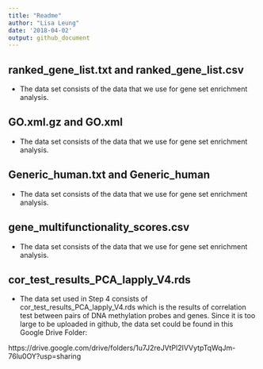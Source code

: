 ```yaml
---
title: "Readme"
author: "Lisa Leung"
date: '2018-04-02'
output: github_document
---
```


## ranked_gene_list.txt and ranked_gene_list.csv

- The data set consists of the data that we use for gene set enrichment analysis.

## GO.xml.gz and GO.xml

- The data set consists of the data that we use for gene set enrichment analysis.

## Generic_human.txt and Generic_human

- The data set consists of the data that we use for gene set enrichment analysis.

## gene_multifunctionality_scores.csv

- The data set consists of the data that we use for gene set enrichment analysis.

## cor_test_results_PCA_lapply_V4.rds

- The data set used in Step 4 consists of cor_test_results_PCA_lapply_V4.rds which is the results of correlation test between pairs of DNA methylation probes and genes. Since it is too large to be uploaded in github, the data set could be found in this Google Drive Folder:

https://drive.google.com/drive/folders/1u7J2reJVtPl2IVVytpTqWqJm-76lu0OY?usp=sharing 

